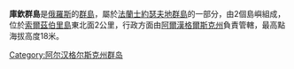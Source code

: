 '''庫欽群島'''是[[俄羅斯|俄羅斯]]的[[群島|群島]]，屬於[[法蘭士約瑟夫地群島|法蘭士約瑟夫地群島]]的一部分，由2個島嶼組成，位於[[索爾茲伯里島|索爾茲伯里島]]東北面2公里，行政方面由[[阿爾漢格爾斯克州|阿爾漢格爾斯克州]]負責管轄，最高點海拔高度18米。

{{Russia-geo-stub}}
[[Category:阿尔汉格尔斯克州群岛|Category:阿尔汉格尔斯克州群岛]]